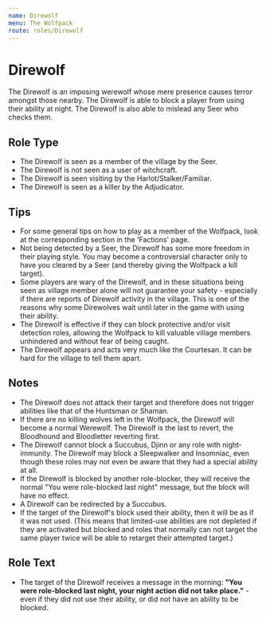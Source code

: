 ```yaml
---
name: Direwolf
menu: The Wolfpack
route: roles/Direwolf
---
```


# Direwolf

The Direwolf is an imposing werewolf whose mere presence causes terror amongst those nearby. The Direwolf is able to block a player from using their ability at night. The Direwolf is also able to mislead any Seer who checks them.

## Role Type

- The Direwolf is seen as a member of the village by the Seer.
- The Direwolf is not seen as a user of witchcraft.
- The Direwolf is seen visiting by the Harlot/Stalker/Familiar.
- The Direwolf is seen as a killer by the Adjudicator.

## Tips

- For some general tips on how to play as a member of the Wolfpack, look at the corresponding section in the 'Factions' page.
- Not being detected by a Seer, the Direwolf has some more freedom in their playing style. You may become a controversial character only to have you cleared by a Seer (and thereby giving the Wolfpack a kill target).
- Some players are wary of the Direwolf, and in these situations being seen as village member alone will not guarantee your safety - especially if there are reports of Direwolf activity in the village. This is one of the reasons why some Direwolves wait until later in the game with using their ability.
- The Direwolf is effective if they can block protective and/or visit detection roles, allowing the Wolfpack to kill valuable village members unhindered and without fear of being caught.
- The Direwolf appears and acts very much like the Courtesan. It can be hard for the village to tell them apart.

## Notes

- The Direwolf does not attack their target and therefore does not trigger abilities like that of the Huntsman or Shaman.
- If there are no killing wolves left in the Wolfpack, the Direwolf will become a normal Werewolf. The Direwolf is the last to revert, the Bloodhound and Bloodletter reverting first.
- The Direwolf cannot block a Succubus, Djinn or any role with night-immunity. The Direwolf may block a Sleepwalker and Insomniac, even though these roles may not even be aware that they had a special ability at all.
- If the Direwolf is blocked by another role-blocker, they will receive the normal "You were role-blocked last night" message, but the block will have no effect.
- A Direwolf can be redirected by a Succubus.
- If the target of the Direwolf's block used their ability, then it will be as if it was not used. (This means that limited-use abilities are not depleted if they are activated but blocked and roles that normally can not target the same player twice will be able to retarget their attempted target.)

## Role Text

- The target of the Direwolf receives a message in the morning: **"You were role-blocked last night, your night action did not take place."** - even if they did not use their ability, or did not have an ability to be blocked.
